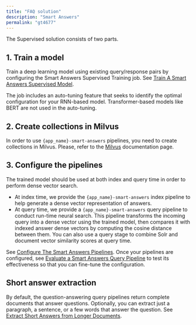 ```yaml
---
title: "FAQ solution"
description: "Smart Answers"
permalink: "gt4677"
---
```


The Supervised solution consists of two parts.

## 1. Train a model

Train a deep learning model using existing query/response pairs by configuring the Smart Answers Supervised Training job. See [Train A Smart Answers Supervised Model](/how-to/ti9rcr/train-a-smart-answers-supervised-model).

The job includes an auto-tuning feature that seeks to identify the optimal configuration for your RNN-based model. Transformer-based models like BERT are not used in the auto-tuning.

## 2. Create collections in Milvus

In order to use `{app_name}-smart-answers` pipelines, you need to create collections in Milvus. Please, refer to the [Milvus](/fusion/5.9/8821/milvus) documentation page.

## 3. Configure the pipelines

The trained model should be used at both index and query time in order to perform dense vector search.

* At index time, we provide the `{app_name}-smart-answers` index pipeline to help generate a dense vector representation of answers.
* At query time, we provide a `{app_name}-smart-answers` query pipeline to conduct run-time neural search. This pipeline transforms the incoming query into a dense vector using the trained model, then compares it with indexed answer dense vectors by computing the cosine distance between them. You can also use a query stage to combine Solr and document vector similarity scores at query time.

See [Configure The Smart Answers Pipelines](/how-to/2bfmm2/configure-the-smart-answers-pipelines). Once your pipelines are configured, see [Evaluate a Smart Answers Query Pipeline](/how-to/tij2o9/evaluate-a-smart-answers-query-pipeline) to test its effectiveness so that you can fine-tune the configuration.

## Short answer extraction

By default, the question-answering query pipelines return complete documents that answer questions. Optionally, you can extract just a paragraph, a sentence, or a few words that answer the question. See [Extract Short Answers from Longer Documents](/how-to/1eti6h/extract-short-answers-from-longer-documents).